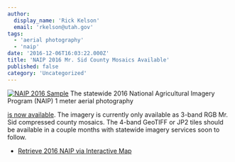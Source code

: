 ```yaml
---
author:
  display_name: 'Rick Kelson'
  email: 'rkelson@utah.gov'
tags:
  - 'aerial photography'
  - 'naip'
date: '2016-12-06T16:03:22.000Z'
title: 'NAIP 2016 Mr. Sid County Mosaics Available'
published: false
category: 'Uncategorized'
---
```



[![NAIP 2016 Sample](/images/404.png 'view project area map')](/images/404.png)
The statewide 2016 National Agricultural Imagery Program (NAIP) 1 meter aerial photography

<a href="/products/sgid/aerial-photography/naip">is now available</a>. The imagery is currently only available as 3-band
RGB Mr. Sid compressed county mosaics. The 4-band GeoTIFF or JP2 tiles should be available in a couple months with
statewide imagery services soon to follow.

<ul class="dotless">
  <li>
    <a href="https://raster.utah.gov/?cat=NAIP%202016%20(1m)">Retrieve 2016 NAIP via Interactive Map</a>
  </li>
</ul>

<Contacts subject={frontmatter.title} contactKey="imagery" />
